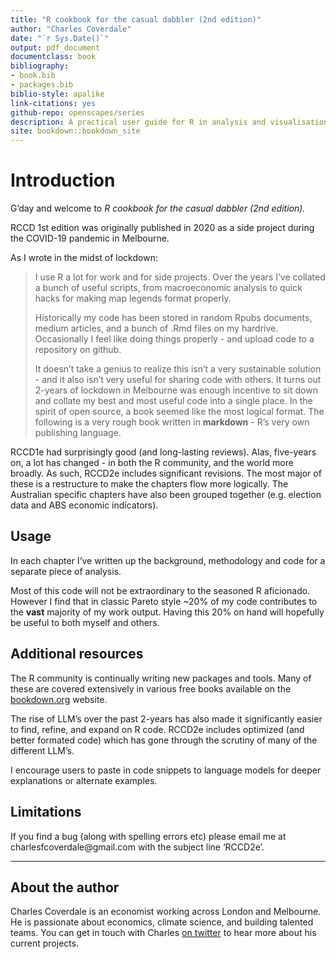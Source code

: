 ```yaml
---
title: "R cookbook for the casual dabbler (2nd edition)"
author: "Charles Coverdale"
date: "`r Sys.Date()`"
output: pdf_document
documentclass: book
bibliography:
- book.bib
- packages.bib
biblio-style: apalike
link-citations: yes
github-repo: openscapes/series
description: A practical user guide for R in analysis and visualisation.
site: bookdown::bookdown_site
---
```


# Introduction

G'day and welcome to *R cookbook for the casual dabbler (2nd edition).*

RCCD 1st edition was originally published in 2020 as a side project during the COVID-19 pandemic in Melbourne.

As I wrote in the midst of lockdown:

> I use R a lot for work and for side projects. Over the years I've collated a bunch of useful scripts, from macroeconomic analysis to quick hacks for making map legends format properly.
>
> Historically my code has been stored in random Rpubs documents, medium articles, and a bunch of .Rmd files on my hardrive. Occasionally I feel like doing things properly - and upload code to a repository on github.
>
> It doesn't take a genius to realize this isn't a very sustainable solution - and it also isn't very useful for sharing code with others. It turns out 2-years of lockdown in Melbourne was enough incentive to sit down and collate my best and most useful code into a single place. In the spirit of open source, a book seemed like the most logical format. The following is a very rough book written in **markdown** - R's very own publishing language.

RCCD1e had surprisingly good (and long-lasting reviews). Alas, five-years on, a lot has changed - in both the R community, and the world more broadly. As such, RCCD2e includes significant revisions. The most major of these is a restructure to make the chapters flow more logically. The Australian specific chapters have also been grouped together (e.g. election data and ABS economic indicators).

## Usage

In each chapter I've written up the background, methodology and code for a separate piece of analysis.

Most of this code will not be extraordinary to the seasoned R aficionado. However I find that in classic Pareto style \~20% of my code contributes to the **vast** majority of my work output. Having this 20% on hand will hopefully be useful to both myself and others.

## Additional resources

The R community is continually writing new packages and tools. Many of these are covered extensively in various free books available on the [bookdown.org](https://bookdown.org/) website.

The rise of LLM's over the past 2-years has also made it significantly easier to find, refine, and expand on R code. RCCD2e includes optimized (and better formated code) which has gone through the scrutiny of many of the different LLM's.

I encourage users to paste in code snippets to language models for deeper explanations or alternate examples.

## Limitations

If you find a bug (along with spelling errors etc) please email me at charlesfcoverdale\@gmail.com with the subject line 'RCCD2e'.

------------------------------------------------------------------------

## About the author

Charles Coverdale is an economist working across London and Melbourne. He is passionate about economics, climate science, and building talented teams. You can get in touch with Charles [on twitter](https://twitter.com/cfcoverdale) to hear more about his current projects.

